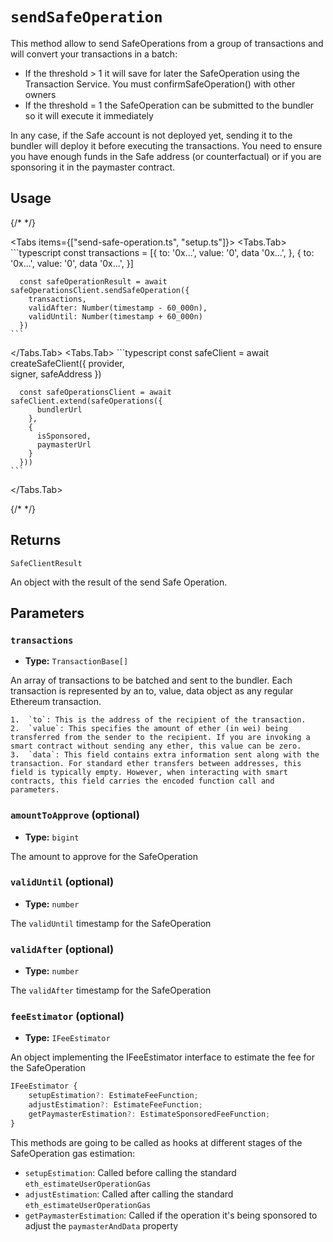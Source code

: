 
# `sendSafeOperation`

This method allow to send SafeOperations from a group of transactions and will convert your transactions in a batch:

- If the threshold > 1 it will save for later the SafeOperation using the Transaction Service. You must confirmSafeOperation() with other owners
- If the threshold = 1 the SafeOperation can be submitted to the bundler so it will execute it immediately

In any case, if the Safe account is not deployed yet, sending it to the bundler will deploy it before executing the transactions. You need to ensure you have enough funds in the Safe address (or counterfactual) or if you are sponsoring it in the paymaster contract.

## Usage

{/* <!-- vale off --> */}

<Tabs items={["send-safe-operation.ts", "setup.ts"]}>
  <Tabs.Tab>
    ```typescript 
      const transactions = [{
        to: '0x...',
        value: '0',
        data '0x...',
      }, {
        to: '0x...',
        value: '0',
        data '0x...',
      }]

      const safeOperationResult = await safeOperationsClient.sendSafeOperation({
        transactions,
        validAfter: Number(timestamp - 60_000n),
        validUntil: Number(timestamp + 60_000n)
      })
    ```

  </Tabs.Tab>
  <Tabs.Tab>
    ```typescript 
      const safeClient = await createSafeClient({
        provider,  
        signer,
        safeAddress
      })

      const safeOperationsClient = await safeClient.extend(safeOperations({
          bundlerUrl
        },
        {
          isSponsored,
          paymasterUrl
        }
      }))
    ```

  </Tabs.Tab>
</Tabs>

{/* <!-- vale on --> */}

## Returns

`SafeClientResult`

An object with the result of the send Safe Operation.

## Parameters

### `transactions`

- **Type:** `TransactionBase[]`

An array of transactions to be batched and sent to the bundler. Each transaction is represented by an to, value, data object as any regular Ethereum transaction.

    1.	`to`: This is the address of the recipient of the transaction.
    2.	`value`: This specifies the amount of ether (in wei) being transferred from the sender to the recipient. If you are invoking a smart contract without sending any ether, this value can be zero.
    3.	`data`: This field contains extra information sent along with the transaction. For standard ether transfers between addresses, this field is typically empty. However, when interacting with smart contracts, this field carries the encoded function call and parameters.

### `amountToApprove` (optional)

- **Type:** `bigint`

The amount to approve for the SafeOperation

### `validUntil` (optional)

- **Type:** `number`

The `validUntil` timestamp for the SafeOperation

### `validAfter` (optional)

- **Type:** `number`

The `validAfter` timestamp for the SafeOperation

### `feeEstimator` (optional)

- **Type:** `IFeeEstimator`

An object implementing the IFeeEstimator interface to estimate the fee for the SafeOperation

```typescript
IFeeEstimator {
    setupEstimation?: EstimateFeeFunction;
    adjustEstimation?: EstimateFeeFunction;
    getPaymasterEstimation?: EstimateSponsoredFeeFunction;
}
```

This methods are going to be called as hooks at different stages of the SafeOperation gas estimation:

- `setupEstimation`: Called before calling the standard `eth_estimateUserOperationGas`
- `adjustEstimation`: Called after calling the standard `eth_estimateUserOperationGas`
- `getPaymasterEstimation`: Called if the operation it's being sponsored to adjust the `paymasterAndData` property
